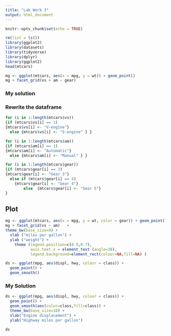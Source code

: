 ```yaml
---
title: "Lab Work 3"
output: html_document
---
```


```r
knitr::opts_chunk$set(echo = TRUE)
```

```r
rm(list = ls())
library(ggplot2)
library(datasets)
library(tidyverse)
library(dplyr)
library(ggplot2)
head(mtcars)
```


```r
mg <- ggplot(mtcars, aes(x = mpg, y = wt)) + geom_point()
mg + facet_grid(vs + am ~ gear)
```

### My solution
### Rewrite the dataframe
```r
for (i in 1:length(mtcars$vs))
{if (mtcars$vs[i] == 1)
{mtcars$vs[i] <- "V-engine"}
  else {mtcars$vs[i] <- "S-engine" } }

for (i in 1:length(mtcars$am))
{if (mtcars$am[i] == 1)
{mtcars$am[i] <- "Automatic"}
  else {mtcars$am[i] <- "Manual" } }

for (i in 1:length(mtcars$gear))
{if (mtcars$gear[i] == 3)
{mtcars$gear[i] <- "Gear 3"}
  else if (mtcars$gear[i] == 4)  
    {mtcars$gear[i] <- "Gear 4"}
        else  {mtcars$gear[i] <- "Gear 5"}
}  
```


## Plot
```r

mg <- ggplot(mtcars, aes(x = mpg, y = wt, color = gear)) + geom_point()
mg + facet_grid(vs ~ am)   +
theme_bw(base_size=9) +
  xlab ("miles per gallon") +
  ylab ("weight") +
    theme (legend.position=c(0.9,0.7),
           axis.text.x = element_text (angle=30),
           legend.background=element_rect(colour=NA,fill=NA) )
```



```r
ds <- ggplot(mpg, aes(displ, hwy, colour = class)) +
  geom_point() +
  geom_smooth()
```

### My Solution

```r
ds <- ggplot(mpg, aes(displ, hwy, colour = class)) +
  geom_point() +
  geom_smooth(aes(color=class,fill=class)) +
  theme_bw(base_size=18) +
  xlab("Engine displacement") +
  ylab("Highway miles per gallon") 
      
ds
```




